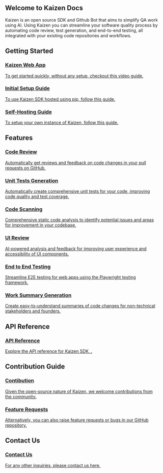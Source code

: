 
<Head>
  <link rel="stylesheet" href="styles/styles.css" />
</Head>

## Welcome to Kaizen Docs

Kaizen is an open source SDK and Github Bot that aims to simplify QA work using AI.
Using Kaizen you can streamline your software quality process by automating code review, test generation, and end-to-end testing, all integrated with your existing code repositories and workflows.  

## Getting Started

<div class="button-container">
  <a class="button-box" href="docs/cloud_platform">
    <h3>Kaizen Web App</h3>
    <p>To get started quickly, without any setup, checkout this video guide.</p>
  </a>

  <a class="button-box" href="docs/self_hosting_guide">
    <h3>Initial Setup Guide</h3>
    <p>To use Kaizen SDK hosted using pip, follow this guide.</p>
  </a>

  <a class="button-box" href="docs/self_hosting_guide">
    <h3>Self-Hosting Guide</h3>
    <p>To setup your own instance of Kaizen, follow this guide.</p>
  </a>
</div>

## Features

<div class="button-container">
  <a class="button-box" href="docs/features/code_review">
    <h3>Code Review</h3>
    <p>Automatically get reviews and feedback on code changes in your pull requests on GitHub.</p>
  </a>

  <a class="button-box" href="docs/features/unit_test">
    <h3>Unit Tests Generation</h3>
    <p>Automatically create comprehensive unit tests for your code, improving code quality and test coverage.</p>
  </a>

  <a class="button-box" href="docs/features/code_scan">
    <h3>Code Scanning</h3>
    <p>Comprehensive static code analysis to identify potential issues and areas for improvement in your codebase.</p>
  </a>

  <a class="button-box" href="docs/features/ui_review">
    <h3>UI Review</h3>
    <p>AI-powered analysis and feedback for improving user experience and accessibility of UI components.</p>
  </a>

  <a class="button-box" href="docs/features/e2e_testing">
    <h3>End to End Testing</h3>
    <p>Streamline E2E testing for web apps using the Playwright testing framework.</p>
  </a>

  <a class="button-box" href="docs/features/work_summary">
    <h3>Work Summary Generation</h3>
    <p>Create easy-to-understand summaries of code changes for non-technical stakeholders and founders.</p>
  </a>
</div>

## API Reference

<div class="button-container">
  <a class="button-box" href="docs/api_reference">
    <h3>API Reference</h3>
    <p>Explore the API reference for Kaizen SDK, .</p>
  </a>
</div>

## Contribution Guide 

<div class="button-container">
  <a class="button-box" href="docs/contributing/overview">
    <h3>Contibution</h3>
    <p>Given the open-source nature of Kaizen, we welcome contributions from the community.</p>
  </a>

  <a class="button-box" href="docs/feature_requests">
    <h3>Feature Requests</h3>
    <p>Alternatively, you can also raise feature requests or bugs in our GitHub repository.</p>
  </a>
</div>

## Contact Us
<div>
  <a class="button-box" href="docs/contact_us">
    <h3>Contact Us</h3>
    <p>For any other inquiries, please contact us here.</p>
  </a>
  
</div>